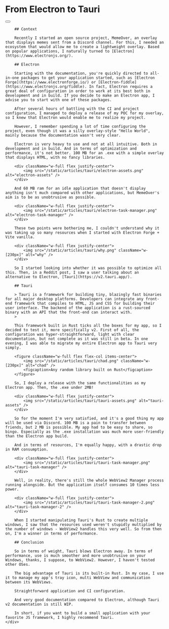 
<div className="min-h-full m-8">
    <div className="container mx-auto max-w-full lg:max-w-2xl prose prose-headings:mt-8 prose-headings:font-semibold prose-headings:text-black prose-h1:text-5xl prose-h2:text-4xl prose-h3:text-3xl prose-h4:text-2xl prose-h5:text-xl prose-h6:text-lg dark:prose-headings:text-white">
        <div className="flex justify-between items-center">
            <h1>From Electron to Tauri</h1>
            <Link href='/' replace>
                <Button variant="outline" size="icon">
                    <ChevronLeft />
                </Button>
            </Link>
        </div>

        ## Context

        Recently I started an open source project, MemeOver, an overlay that displays memes sent from a Discord channel. For this, I needed an ecosystem that would allow me to create a lightweight overlay. Based on popular applications, I naturally turned to [Electron](https://www.electronjs.org/).

        ## Electron

        Starting with the documentation, you're quickly directed to all-in-one packages to get your application started, such as [Electron Forge](https://www.electronforge.io/) or [Electron-fiddle](https://www.electronjs.org/fiddle). In fact, Electron requires a great deal of configuration in order to work at its best both in development and in build. If you decide to make an Electron app, I advise you to start with one of these packages.

        After several hours of battling with the CI and project configuration, I managed to deploy a release of my POC for my overlay, so I knew that Electron would enable me to realize my project.

        However, I remember spending a lot of time configuring the project, even though it was a silly overlay-style "Hello World", mainly because the documentation wasn't very clear.

        Electron is very heavy to use and not at all intuitive. Both in development and in build. And in terms of optimization and performance, it's not better. 100 MB for an .exe with a simple overlay that displays HTML, with no fancy libraries.

        <div className="w-full flex justify-center">
            <img src="/static/articles/tauri/electron-assets.png" alt="electron-assets" />
        </div>

        And 60 MB ram for an idle application that doesn't display anything isn't much compared with other applications, but MemeOver's aim is to be as unobtrusive as possible.

        <div className="w-full flex justify-center">
            <img src="/static/articles/tauri/electron-task-manager.png" alt="electron-task-manager" />
        </div>

        These two points were bothering me, I couldn't understand why it was taking up so many resources when I started with Electron Forge + Vite vanilla.

        <div className="w-full flex justify-center">
            <img src="/static/articles/tauri/why.png" className="w-[230px]" alt="why" />
        </div>

        So I started looking into whether it was possible to optimize all this. Then, in a Reddit post, I saw a user talking about an alternative to Electron, [Tauri](https://v2.tauri.app/).

        ## Tauri

        > Tauri is a framework for building tiny, blazingly fast binaries for all major desktop platforms. Developers can integrate any front-end framework that compiles to HTML, JS and CSS for building their user interface. The backend of the application is a rust-sourced binary with an API that the front-end can interact with.
        >

        This framework built in Rust ticks all the boxes for my app, so I decided to test it, more specifically v2. First of all, the configuration was hyper-straightforward, light with clear documentation, but not complete as it was still in beta. In one evening, I was able to migrate my entire Electron app to Tauri very simply.

        <figure className="w-full flex flex-col items-center">
            <img src="/static/articles/tauri/chad.png" className="w-[230px]" alt="chad" />
            <figcaption>Any random library built on Rust</figcaption>
        </figure>

        So, I deploy a release with the same functionalities as my Electron app. Then, the .exe under 2MB!

        <div className="w-full flex justify-center">
            <img src="/static/articles/tauri/tauri-assets.png" alt="tauri-assets" />
        </div>

        So for the moment I'm very satisfied, and it's a good thing my app will be used via Discord. 100 MB is a pain to transfer between friends, but 2 MB is possible. My app had to be easy to share, so bingo. Especially as the .exe installation was much more user-friendly than the Electron app build.

        And in terms of resources, I'm equally happy, with a drastic drop in RAM consumption.

        <div className="w-full flex justify-center">
            <img src="/static/articles/tauri/tauri-task-manager.png" alt="tauri-task-manager" />
        </div>

        Well, in reality, there's still the whole WebView2 Manager process running alongside. But the application itself consumes 10 times less power.

        <div className="w-full flex justify-center">
            <img src="/static/articles/tauri/tauri-task-manager-2.png" alt="tauri-task-manager-2" />
        </div>

        When I started manipulating Tauri's Rust to create multiple windows, I saw that the resources used weren't stupidly multiplied by the number of windows - WebView2 handles this very well. So from then on, I'm a winner in terms of performance.

        ## Conclusion

        So in terms of weight, Tauri blows Electron away. In terms of performance, use is much smoother and more unobtrusive on your Windows, thanks, I suppose, to WebView2. However, I haven't tested other OSes.

        The big advantage of Tauri is its built-in Rust. In my case, I use it to manage my app's tray icon, multi WebView and communication between its WebViews.

        Straightforward application and CI configuration.

        And very good documentation compared to Electron, although Tauri v2 documentation is still WIP.

        In short, if you want to build a small application with your favorite JS framework, I highly recommend Tauri.
    </div>

</div>
